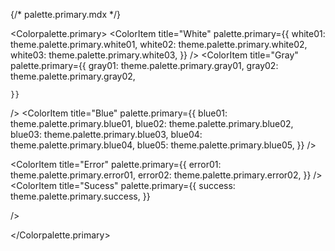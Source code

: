 {/* palette.primary.mdx */}


<Meta title="palette.primary" />

<Colorpalette.primary>
  <ColorItem
    title="White"
    palette.primary={{
      white01: theme.palette.primary.white01,
      white02: theme.palette.primary.white02,
      white03: theme.palette.primary.white03,
    }}
  />
  <ColorItem
    title="Gray"
    palette.primary={{
      gray01: theme.palette.primary.gray01,
      gray02: theme.palette.primary.gray02,
  
    }}
  />
  <ColorItem
    title="Blue"
    palette.primary={{
      blue01: theme.palette.primary.blue01,
      blue02: theme.palette.primary.blue02,
      blue03: theme.palette.primary.blue03,
      blue04: theme.palette.primary.blue04,
      blue05: theme.palette.primary.blue05,
    }}
  />
   
  <ColorItem
    title="Error"
    palette.primary={{
      error01: theme.palette.primary.error01,
      error02: theme.palette.primary.error02,
    }}
  />
  <ColorItem
    title="Sucess"
    palette.primary={{
    success: theme.palette.primary.success,
    }}

/>

</Colorpalette.primary>
